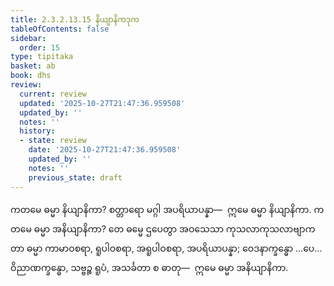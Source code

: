 ```yaml
---
title: 2.3.2.13.15 နိယျာနိကဒုက
tableOfContents: false
sidebar:
  order: 15
type: tipitaka
basket: ab
book: dhs
review:
  current: review
  updated: '2025-10-27T21:47:36.959508'
  updated_by: ''
  notes: ''
  history:
  - state: review
    date: '2025-10-27T21:47:36.959508'
    updated_by: ''
    notes: ''
    previous_state: draft
---
```



<ReviewStatus review={frontmatter.review} showDetails={true} />

<HypothesisAnnotation frontmatter={frontmatter} />

<DynamicBreadcrumb />

<Division number="1295" book="dhs" e="ch" v="29" p="254">

<Paragraph number="1996" book="dhs">
ကတမေ ဓမ္မာ နိယျာနိကာ? စတ္တာရော မဂ္ဂါ အပရိယာပန္နာ—  ဣမေ ဓမ္မာ နိယျာနိကာ.
</Paragraph>

</Division>
<Division number="1296" book="dhs" e="ch" v="29" p="254">

<Paragraph number="1997" book="dhs">
ကတမေ ဓမ္မာ အနိယျာနိကာ? တေ ဓမ္မေ ဌပေတွာ အဝသေသာ ကုသလာကုသလာဗျာကတာ ဓမ္မာ ကာမာဝစရာ, ရူပါဝစရာ, အရူပါဝစရာ, အပရိယာပန္နာ; ဝေဒနာက္ခန္ဓော …ပေ…  ဝိညာဏက္ခန္ဓော, သဗ္ဗဉ္စ ရူပံ, အသင်္ခတာ စ ဓာတု—  ဣမေ ဓမ္မာ အနိယျာနိကာ.
</Paragraph>
</Division>